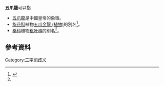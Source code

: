 '''五爪龍'''可以指
*[[五爪龍|五爪龍]]是中國皇帝的象徵。
*[[旋花科|旋花科]]植物[[五爪金龍_(植物)|五爪金龍 (植物)]]的別名<ref name="zhong">{{Cite web|title=《中藥大辭典》：五爪龍|url=http://www.zysj.com.cn/zhongyaocai/yaocai_w/wuzhaolong.html|author=《中華本草》|language=zh-cn|publisher=中醫世家|access-date=2021-03-31|archive-date=2020-01-30|archive-url=https://web.archive.org/web/20200130002528/http://www.zysj.com.cn/zhongyaocai/yaocai_w/wuzhaolong.html}}</ref>。
*[[桑科|桑科]]植物[[粗叶榕|粗叶榕]]的別名<ref name="zhong"></ref>。

==參考資料==
{{Reflist}}

{{disambig}}
[[Category:三字消歧义|Category:三字消歧义]]